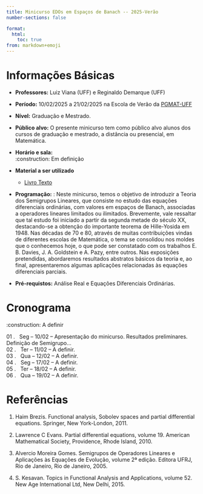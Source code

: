 ```yaml
---
title: Minicurso EDOs em Espaços de Banach -- 2025-Verão
number-sections: false

format:
  html:
    toc: true
from: markdown+emoji
---
```



\begin{equation*}
\begin{cases}
x'(t)={\color{red}A}x+{\color{black}f},& t\in [0,+\infty)\\
x(0)=x_0
\end{cases}
\end{equation*}
\begin{equation*}
x(t)=e^{t\color{red}A}x_0+\int_0^t e^{(t-s){\color{red}A}}f(s)ds
\end{equation*}

# Informações Básicas

- **Professores:** Luiz Viana (UFF) e Reginaldo Demarque (UFF)

- **Período:** 10/02/2025 a 21/02/2025 na Escola de Verão da [PGMAT-UFF](https://pgmat-uff.com.br/verao-2025/)

- **Nível:** Graduação e Mestrado.

- **Público alvo:** O presente minicurso tem como público alvo alunos dos cursos de graduação e mestrado, a distância ou presencial, em Matemática.
    

- **Horário e sala:** \
:construction: Em definição

- **Material a ser utilizado**
    - [Livro Texto](https://reginaldodr.github.io/notas-semigrupos-git/notas-semigrupo.pdf)
    
-  **Programação:** : Neste minicurso, temos o objetivo de introduzir a Teoria dos Semigrupos Lineares, que consiste no estudo das equações diferenciais ordinárias, com valores em espaços de Banach, associadas a operadores lineares limitados ou ilimitados. Brevemente, vale ressaltar que tal estudo foi iniciado a partir da segunda metade do século XX, destacando-se a obtenção do importante teorema de Hille-Yosida em 1948. Nas décadas de 70 e 80, através de muitas contribuições vindas de diferentes escolas de Matemática, o tema se consolidou nos moldes que o conhecemos hoje, o que pode ser constatado com os trabalhos E. B. Davies, J. A. Goldstein e A. Pazy, entre outros. Nas exposições pretendidas, abordaremos resultados abstratos básicos da teoria e, ao final, apresentaremos algumas aplicações relacionadas às equações diferenciais parciais. 

- **Pré-requistos:** Análise Real e Equações Diferenciais Ordinárias.

# Cronograma {#sec-crono}

:construction: A definir

01 . &nbsp; Seg  --  10/02  --  <span style="color:standard"> Apresentação do minicurso. Resultados preliminares. Definição de Semigrupo... </span> \
02 . &nbsp; Ter  --  11/02  --  <span style="color:standard"> A definir. </span> \
03 . &nbsp; Qua  --  12/02  --  <span style="color:standard"> A definir. </span> \
04 . &nbsp; Seg  --  17/02  --  <span style="color:standard"> A definir. </span> \
05 . &nbsp; Ter  --  18/02  --  <span style="color:standard"> A definir. </span> \
06 . &nbsp; Qua  --  19/02  --  <span style="color:standard"> A definir. </span> \


# Referências {#sec-ref}

1. Haim Brezis. Functional analysis, Sobolev spaces and partial differential equations. Springer, New York-London, 2011.

2. Lawrence C Evans. Partial differential equations, volume 19. American Mathematical Society, Providence, Rhode Island, 2010.

3.  Alvercio Moreira Gomes. Semigrupos de Operadores Lineares e Aplicações às Equações de Evolução, volume 2ª edição. Editora UFRJ, Rio de Janeiro, Rio de Janeiro, 2005.

4. S. Kesavan. Topics in Functional Analysis and Applications, volume 52. New Age International Ltd, New Delhi, 2015.